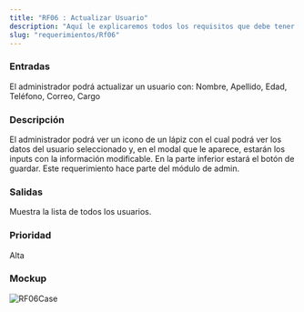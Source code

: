 ```yaml
---
title: "RF06 : Actualizar Usuario"
description: "Aquí le explicaremos todos los requisitos que debe tener para poder usar nuestro software."
slug: "requerimientos/Rf06"
---
```



<h3>Entradas</h3>
El administrador podrá actualizar un usuario con: Nombre, Apellido, Edad, Teléfono,
Correo, Cargo

<h3>Descripción</h3>
El administrador podrá ver un icono de un lápiz con el cual podrá ver los datos del
usuario seleccionado y, en el modal que le aparece, estarán los inputs con la información
modificable. En la parte inferior estará el botón de guardar. Este requerimiento
hace parte del módulo de admin.

<h3>Salidas</h3>
Muestra la lista de todos los usuarios.

<h3>Prioridad</h3>
Alta

<h3>Mockup</h3>
<Image src={RF06Case} alt="RF06Case" width={3148} height={2270} />
